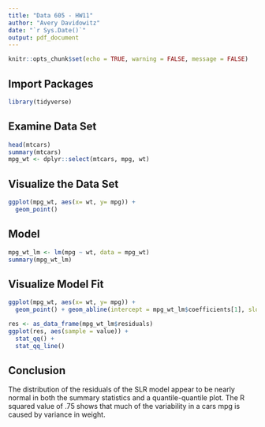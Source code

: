 ```yaml
---
title: "Data 605 - HW11"
author: "Avery Davidowitz"
date: "`r Sys.Date()`"
output: pdf_document
---
```


```r
knitr::opts_chunk$set(echo = TRUE, warning = FALSE, message = FALSE)
```

## Import Packages
```r
library(tidyverse)
```


## Examine Data Set
```r
head(mtcars)
summary(mtcars)
mpg_wt <- dplyr::select(mtcars, mpg, wt)
```
## Visualize the Data Set
```r
ggplot(mpg_wt, aes(x= wt, y= mpg)) +
  geom_point()
```

## Model
```r
mpg_wt_lm <- lm(mpg ~ wt, data = mpg_wt)
summary(mpg_wt_lm)
```

## Visualize Model Fit
```r
ggplot(mpg_wt, aes(x= wt, y= mpg)) +
  geom_point() + geom_abline(intercept = mpg_wt_lm$coefficients[1], slope= mpg_wt_lm$coefficients[2])
```
```r
res <- as_data_frame(mpg_wt_lm$residuals)
ggplot(res, aes(sample = value)) +
  stat_qq() +
  stat_qq_line()
```

## Conclusion

The distribution of the residuals of the SLR model appear to be nearly normal in both the summary statistics and a quantile-quantile plot. The R squared value of .75 shows that much of the variability in a cars mpg is caused by variance in weight.
